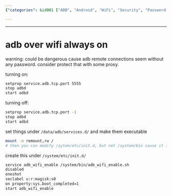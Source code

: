 ```yaml
---
{"categories": &id001 ["ADB", "Android", "WiFi", "Security", "Password Protection", "Enabling", "Disabling"], "category": "Security", "date": "2022-11-04 01:10:42", "description": "This article provides step-by-step instructions on how to enable and disable ADB over WiFi on Android devices. It also emphasizes the importance of implementing password protection for security reasons.", "tags": *id001, "title": "adb wifi always on"}

---
```


------

# adb over wifi always on

warning: could be dangerous cause adb remote connections seem without any password. consider protect that with some proxy.

turning on:

```bash
setprop service.adb.tcp.port 5555
stop adbd
start adbd

```

turning off:

```bash
setprop service.adb.tcp.port -1
stop adbd
start adbd

```

set things under `/data/adb/services.d/` and make them executable

```bash
mount -o remount,rw /
# then you can modify /sytem/etc/init.d, but not /system/bin cause it is a copy of /data/system/bin. you should create script there.

```

create this under `/system/etc/init.d/`

```bash
service adb_wifi_enable /system/bin/adb_wifi_enable.sh
disabled
oneshot
seclabel u:r:magisk:s0
on property:sys.boot_completed=1
start adb_wifi_enable

```

